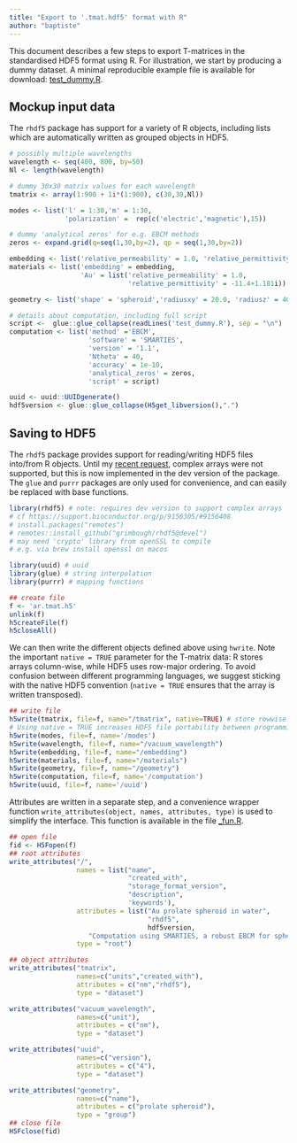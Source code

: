 ```yaml
---
title: "Export to '.tmat.hdf5' format with R"
author: "baptiste"
---
```


This document describes a few steps to export T-matrices in the standardised HDF5 format using R. For illustration, we start by producing a dummy dataset. A minimal reproducible example file is available for download: [test_dummy.R](test_dummy.R).

## Mockup input data

The `rhdf5` package has support for a variety of R objects, including lists which are automatically written as grouped objects in HDF5. 

```.r
# possibly multiple wavelengths
wavelength <- seq(400, 800, by=50)
Nl <- length(wavelength)

# dummy 30x30 matrix values for each wavelength
tmatrix <- array(1:900 + 1i*(1:900), c(30,30,Nl))

modes <- list('l' = 1:30,'m' = 1:30,
              'polarization' =  rep(c('electric','magnetic'),15))

# dummy 'analytical zeros' for e.g. EBCM methods
zeros <- expand.grid(q=seq(1,30,by=2), qp = seq(1,30,by=2))

embedding <- list('relative_permeability' = 1.0, 'relative_permittivity' = 1.33^2)
materials <- list('embedding' = embedding, 
                  'Au' = list('relative_permeability' = 1.0,
                              'relative_permittivity' = -11.4+1.181i))

geometry <- list('shape' = 'spheroid','radiusxy' = 20.0, 'radiusz' = 40.0)

# details about computation, including full script
script <-  glue::glue_collapse(readLines('test_dummy.R'), sep = "\n")
computation <- list('method' ='EBCM',
                    'software' = 'SMARTIES',
                    'version' = '1.1',
                    'Ntheta' = 40, 
                    'accuracy' = 1e-10, 
                    'analytical_zeros' = zeros,
                    'script' = script)

uuid <- uuid::UUIDgenerate()
hdf5version <- glue::glue_collapse(H5get_libversion(),".")
```


## Saving to HDF5

The `rhdf5` package provides support for reading/writing HDF5 files into/from R objects. Until my [recent request](https://support.bioconductor.org/p/9156305/#9156408), complex arrays were not supported, but this is now implemented in the dev version of the package. The `glue` and `purrr` packages are only used for convenience, and can easily be replaced with base functions.

```.r
library(rhdf5) # note: requires dev version to support complex arrays
# cf https://support.bioconductor.org/p/9156305/#9156408
# install.packages("remotes")
# remotes::install_github("grimbough/rhdf5@devel")
# may need 'crypto' library from openSSL to compile
# e.g. via brew install openssl on macos

library(uuid) # uuid
library(glue) # string interpolation
library(purrr) # mapping functions
```



```.r
## create file
f <- 'ar.tmat.h5'
unlink(f)
h5createFile(f)
h5closeAll()
```

We can then write the different objects defined above using `hwrite`. Note the important `native = TRUE` parameter for the T-matrix data: R stores arrays column-wise, while HDF5 uses row-major ordering. To avoid confusion between different programming languages, we suggest sticking with the native HDF5 convention (`native = TRUE` ensures that the array is written transposed).

```.r
## write file
h5write(tmatrix, file=f, name="/tmatrix", native=TRUE) # store rowwise
# Using native = TRUE increases HDF5 file portability between programming languages
h5write(modes, file=f, name='/modes')
h5write(wavelength, file=f, name="/vacuum_wavelength")
h5write(embedding, file=f, name="/embedding")
h5write(materials, file=f, name="/materials")
h5write(geometry, file=f, name="/geometry")
h5write(computation, file=f, name='/computation')
h5write(uuid, file=f, name='/uuid')
```


Attributes are written in a separate step, and a convenience wrapper function `write_attributes(object, names, attributes, type)` is used to simplify the interface. This function is available in the file [_fun.R](_fun.R).

```.r
## open file
fid <- H5Fopen(f)
## root attributes
write_attributes("/",
                 names = list("name",
                              "created_with",
                              "storage_format_version",
                              "description", 
                              'keywords'), 
                 attributes = list("Au prolate spheroid in water",
                                   "rhdf5",
                                   hdf5version,
                    "Computation using SMARTIES, a robust EBCM for spheroids", 'gold, spheroid, ebcm'), 
                 type = "root")

## object attributes
write_attributes("tmatrix",
                 names=c("units","created_with"),
                 attributes = c("nm","rhdf5"), 
                 type = "dataset")

write_attributes("vacuum_wavelength",
                 names=c("unit"), 
                 attributes = c("nm"), 
                 type = "dataset")

write_attributes("uuid",
                 names=c("version"), 
                 attributes = c("4"), 
                 type = "dataset")

write_attributes("geometry",
                 names=c("name"), 
                 attributes = c("prolate spheroid"), 
                 type = "group")
## close file
H5Fclose(fid)
```


